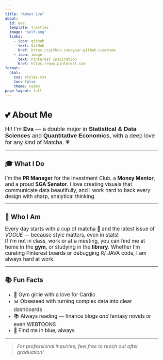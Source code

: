 ---
---
title: "About Eva"
about:
  id: eva
  template: trestles
  image: "self.png"
  links:
    - icon: github
      text: GitHub
      href: https://github.com/your-github-username
    - icon: image
      text: Pinterest Inspiration
      href: https://www.pinterest.com
format:
  html:
    css: styles.css
    toc: false
    theme: cosmo
page-layout: full
---

# 💕 About Me

[ Hi! I’m **Eva** — a double major in **Statistical & Data Sciences** and **Quantitative Economics**, with a deep love for any kind of Matcha. 💗\
]{style="font-size: 1.2rem; font-family: 'Comic Sans MS', cursive, sans-serif;"}

------------------------------------------------------------------------

## 🎓 What I Do

[ I'm the **PR Manager** for the Investment Club, a **Money Mentor**, and a proud **SGA Senator**. I love creating visuals that communicate data beautifully, and I work hard to back every design with sharp, analytical thinking. ]{style="font-size: 1.05rem;"}

------------------------------------------------------------------------

## 🌸 Who I Am

[ Every day starts with a cup of matcha 🍵 and the latest issue of <em>VOGUE</em> — because style matters, even in stats!\
If i'm not in class, work or at a meeting, you can find me at home in the **gym**, or studying in the **library**. Whether I’m curating Pinterest boards or debugging R/ JAVA code, I am always hard at work. ]{style="font-size: 1.05rem;"}

------------------------------------------------------------------------

## 📚 Fun Facts

<ul style="font-size: 1.05rem;">

<li>💪 Gym girlie with a love for Cardio</li>

<li>📊 Obsessed with turning complex data into clear dashboards</li>

<li>📚 Always reading — finance blogs *and* fantasy novels or even WEBTOONS</li>

<li>🎀 Find me in blue, always</li>

</ul>

------------------------------------------------------------------------

> [For professional inquiries, feel free to reach out after graduation!]{style="font-size: 1rem; font-style: italic;"}
